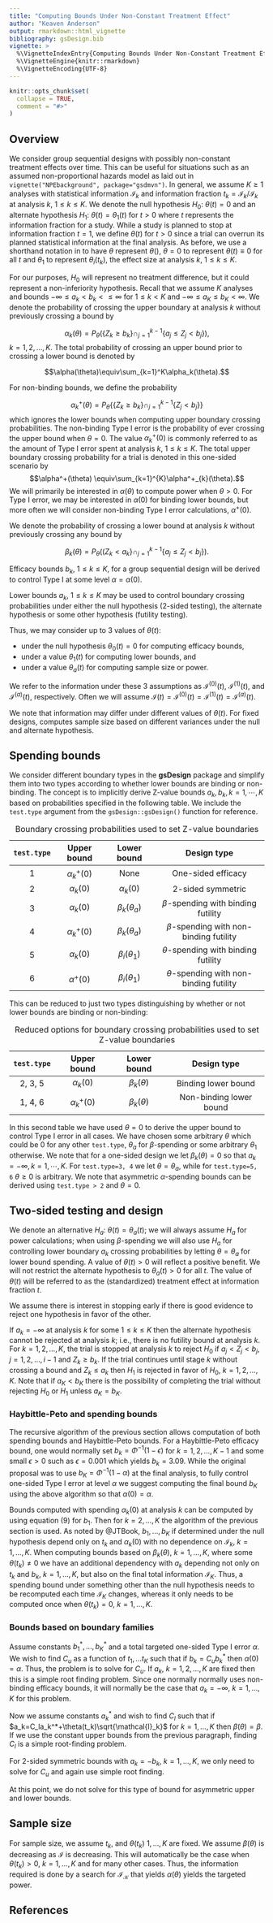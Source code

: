 ```yaml
---
title: "Computing Bounds Under Non-Constant Treatment Effect"
author: "Keaven Anderson"
output: rmarkdown::html_vignette
bibliography: gsDesign.bib
vignette: >
  %\VignetteIndexEntry{Computing Bounds Under Non-Constant Treatment Effect}
  %\VignetteEngine{knitr::rmarkdown}
  %\VignetteEncoding{UTF-8}
---
```


```r
knitr::opts_chunk$set(
  collapse = TRUE,
  comment = "#>"
)
```

## Overview

We consider group sequential designs with possibly non-constant treatment effects over time.
This can be useful for situations such as an assumed non-proportional hazards model as laid out in `vignette("NPEbackground", package="gsdmvn")`. 
In general, we assume $K\ge 1$ analyses with statistical information $\mathcal{I}_k$ and information fraction $t_k=\mathcal{I}_k/\mathcal{I}_k$ at analysis $k$, $1\le k\le K$.
We denote the null hypothesis $H_{0}$: $\theta(t)=0$ and an alternate hypothesis $H_1$: $\theta(t)=\theta_1(t)$ for $t> 0$ where $t$ represents the information fraction for a study.
While a study is planned to stop at information fraction $t=1$, we define $\theta(t)$ for $t>0$ since a trial can overrun its planned statistical information at the final analysis. 
As before, we use a shorthand notation in to have $\theta$ represent $\theta()$, $\theta=0$ to represent 
$\theta(t)\equiv 0$ for all $t$ and $\theta_1$ to represent $\theta_i(t_k)$, the effect size at analysis $k$, $1\le k\le K$.

For our purposes, $H_0$ will represent no treatment difference, but it could represent a non-inferiority hypothesis.
Recall that we assume $K$ analyses and bounds $-\infty \le a_k< b_k<\le \infty$ for $1\le k < K$ and $-\infty \le a_K\le b_K<\infty$. 
We denote the probability of crossing the upper boundary at analysis $k$ without previously crossing a bound by

$$\alpha_{k}(\theta)=P_{\theta}(\{Z_{k}\geq b_{k}\}\cap_{j=1}^{k-1}\{a_{j}\le Z_{j}< b_{j}\}),$$
$k=1,2,\ldots,K.$
The total probability of crossing an upper bound prior to crossing a lower bound is denoted by 

$$\alpha(\theta)\equiv\sum_{k=1}^K\alpha_k(\theta).$$

For non-binding bounds, we define the probability 

$$\alpha_{k}^{+}(\theta)=P_{\theta}\{\{Z_{k}\geq b_{k}\}\cap_{j=1}^{k-1} \{Z_{j}< b_{j}\}\}$$
which ignores the lower bounds when computing upper boundary crossing probabilities.
The non-binding Type I error is the probability of ever crossing the upper bound
when $\theta=0$. The value $\alpha^+_{k}(0)$ is commonly referred to as
the amount of Type I error spent at analysis $k$, $1\leq k\leq K$. The
total upper boundary crossing probability for a trial is denoted in this
one-sided scenario by
$$\alpha^+(\theta) \equiv\sum_{k=1}^{K}\alpha^+_{k}(\theta).$$
We will primarily be interested in $\alpha(\theta)$ to compute power when $\theta > 0$.
For Type I error, we may be interested in $\alpha(0)$ for binding lower bounds, but more often we will consider non-binding Type I error calculations, $\alpha^{+}(0)$.

We denote the probability of crossing a lower bound at analysis $k$ without previously crossing any bound by

$$\beta_{k}(\theta)=P_{\theta}((Z_{k}< a_{k}\}\cap_{j=1}^{k-1}\{ a_{j}\le Z_{j}< b_{j}\}).$$

Efficacy bounds $b_k$, $1\le k\le K$, for a group sequential design will be derived to control Type I at some level $\alpha=\alpha(0)$.

Lower bounds $a_k$, $1\le k\le K$ may be used to control boundary crossing probabilities under either the null hypothesis (2-sided testing), the alternate hypothesis or some other hypothesis (futility testing).

Thus, we may consider up to 3 values of $\theta(t)$: 

- under the null hypothesis $\theta_0(t)=0$ for computing efficacy bounds, 
- under a value $\theta_1(t)$ for computing lower bounds, and
- under a value $\theta_a(t)$ for computing sample size or power.

We refer to the information under these 3 assumptions as $\mathcal{I}^{(0)}(t)$, $\mathcal{I}^{(1)}(t)$, and $\mathcal{I}^{(a)}(t)$, respectively. Often we will assume
$\mathcal{I}(t)=\mathcal{I}^{(0)}(t)=\mathcal{I}^{(1)}(t)=\mathcal{I}^{(a)}(t).$

We note that information may differ under different values of $\theta(t)$. 
For fixed designs, \cite{LachinBook} computes sample size based on different variances under the null and alternate hypothesis.

## Spending bounds

We consider different boundary types in the **gsDesign** package and simplify them into two types according to whether lower bounds are binding or non-binding.
The concept is to implicitly derive Z-value bounds $a_k, b_k, k=1,\cdots,K$ based on probabilities specified in the following table. 
We include the `test.type` argument from the `gsDesign::gsDesign()` function for reference.


   `test.type`      Upper bound         Lower bound        Design type
  ------------- ------------------- -------------------  ------------------------------------------
        1        $\alpha_k^{+}(0)$       None            One-sided efficacy
        2        $\alpha_k(0)$      $\alpha_k(0)$        2-sided symmetric
        3        $\alpha_k(0)$      $\beta_k(\theta_a)$  $\beta$-spending with binding futility
        4        $\alpha_k^{+}(0)$  $\beta_k(\theta_a)$  $\beta$-spending with non-binding futility
        5        $\alpha_k(0)$      $\beta_i(\theta_1)$  $\theta$-spending with binding futility   
        6        $\alpha^{+}(0)$    $\beta_i(\theta_1)$  $\theta$-spending with non-binding futility

  : Boundary crossing probabilities used to set Z-value boundaries

This can be reduced to just two types distinguishing by whether or not lower bounds are binding or non-binding:

   `test.type`      Upper bound         Lower bound        Design type
  ------------- ------------------- -------------------  ------------------------------------------
    2, 3, 5     $\alpha_k(0)$       $\beta_k(\theta)$    Binding lower bound
    1, 4, 6     $\alpha_k^{+}(0)$   $\beta_k(\theta)$    Non-binding lower bound

  : Reduced options for boundary crossing probabilities used to set Z-value boundaries


In this second table we have used $\theta=0$ to derive the upper bound to control Type I error in all cases.
We have chosen some arbitrary $\theta$ which could be 0 for any other `test.type`, $\theta_a$ for $\beta$-spending or some arbitrary $\theta_1$ otherwise.
We note that for a one-sided design we let $\beta_k(\theta)=0$ so that $a_k=-\infty, k=1,\cdots,K$.
For `test.type=3, 4` we let $\theta=\theta_a$, while for `test.type=5, 6` $\theta\ge 0$ is arbitrary.
We note that asymmetric $\alpha$-spending bounds can be derived using `test.type > 2` and $\theta=0.$

## Two-sided testing and design

We denote an alternative $H_{a}$: $\theta(t)=\theta_a(t)$; we will always assume $H_a$ for power calculations; when using $\beta$-spending we will also use $H_a$ for controlling lower boundary $a_k$ crossing probabilities by letting $\theta=\theta_a$ for lower bound spending. 
A value of $\theta(t)>0$ will reflect a positive benefit. 
We will not restrict the alternate hypothesis to $\theta_a(t)>0$ for all $t$.
The value of $\theta(t)$ will be referred to as the (standardized) treatment effect at information fraction $t$.

We assume there is interest in stopping early if there is good evidence to reject one hypothesis in favor of the other. 

If $a_k= -\infty$ at analysis $k$ for some $1\le k\le K$ then the alternate hypothesis cannot be rejected at analysis $k$; i.e., there is no futility bound at analysis $k$. 
For $k=1,2,\ldots,K$, the trial is stopped at analysis $k$ to reject $H_0$ if $a_j<Z_j< b_j$, $j=1,2,\dots,i-1$ and $Z_k\geq b_k$. 
If the trial continues until stage $k$ without crossing a bound and $Z_k\leq a_k$ then $H_1$ is rejected in favor of $H_0$, $k=1,2,\ldots,K$. 
Note that if $a_K< b_K$ there is the possibility of completing the trial without rejecting $H_0$ or $H_1$ unless $a_K=b_K.$ 

### Haybittle-Peto and spending bounds

The recursive algorithm of the previous section allows computation of both spending bounds and Haybittle-Peto bounds.
For a Haybittle-Peto efficacy bound, one would normally set $b_k=\Phi^{-1}(1-\epsilon)$ for $k=1,2,\ldots,K-1$ and some small $\epsilon>0$ such as $\epsilon= 0.001$ which yields $b_k=3.09$.
While the original proposal was to use $b_K=\Phi^{-1}(1-\alpha)$ at the final analysis, to fully control one-sided Type I error at level $\alpha$ we suggest computing the final bound $b_K$ using the above algorithm so that $\alpha(0)=\alpha$.

Bounds computed with spending $\alpha_k(0)$ at analysis $k$ can be computed by using equation (9) for $b_1$.
Then for $k=2,\ldots,K$ the algorithm of the previous section is used.
As noted by @JTBook, $b_1,\ldots,b_K$ if determined under the null hypothesis depend only on $t_k$ and $\alpha_k(0)$ with no dependence on $\mathcal{I}_k$, $k=1,\ldots,K$.
When computing bounds based on $\beta_k(\theta)$, $k=1,\ldots,K$,  where some $\theta(t_k)\neq 0$ we have an additional dependency with $a_k$ depending not only on $t_k$ and $b_k$, $k=1,\ldots,K$, but also on the final total information $\mathcal{I}_K$.
Thus, a spending bound under something other than the null hypothesis needs to be recomputed each time $\mathcal{I}_K$ changes, whereas it only needs to be computed once when $\theta(t_k)=0$, $k=1,\ldots,K$.

### Bounds based on boundary families

Assume constants $b_1^*,\ldots,b_K^*$ and a total targeted one-sided Type I error $\alpha$.
We wish to find $C_u$ as a function of $t_1,\ldots t_K$ such that if $b_k=C_ub_k^*$ then $\alpha(0)=\alpha.$
Thus, the problem is to solve for $C_u$. If $a_k$, $k=1,2,\ldots,K$ are fixed then this is a simple root finding problem.
Since one normally normally uses non-binding efficacy bounds, it will normally be the case that $a_k=-\infty$, $k=1,\ldots,K$ for this problem.

Now we assume constants $a_k^*$ and wish to find $C_l$ such that if $a_k=C_la_k^*+\theta(t_k)\sqrt{\mathcal{I}_k}$ for $k=1,\ldots,K$ then
$\beta(\theta)=\beta$. If we use the constant upper bounds from the previous paragraph, finding $C_l$ is a simple root-finding problem.

For 2-sided symmetric bounds with $a_k=-b_k$, $k=1,\ldots,K$, we only need to solve for $C_u$ and again use simple root finding. 

At this point, we do not solve for this type of bound for asymmetric upper and lower bounds.

## Sample size

For sample size, we assume $t_k$, and $\theta(t_k)$ $1,\ldots,K$ are fixed. 
We assume $\beta(\theta)$ is decreasing as $\mathcal{I}$ is decreasing.
This will automatically be the case when $\theta(t_k)>0$, $k=1,\ldots,K$ and for many other cases.
Thus, the information required is done by a search for $\mathcal{I_K}$ that yields $\alpha(\theta)$ yields the targeted power.

## References
